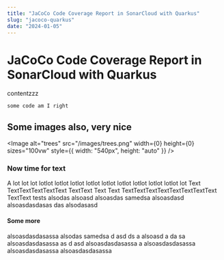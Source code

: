 ```yaml
---
title: "JaCoCo Code Coverage Report in SonarCloud with Quarkus"
slug: "jacoco-quarkus"
date: "2024-01-05"
---
```


# JaCoCo Code Coverage Report in SonarCloud with Quarkus

contentzzz

`some code am I right`

## Some images also, very nice

<Image alt="trees" src="/images/trees.png" width={0} height={0} sizes="100vw" style={{ width: "540px", height: "auto" }} />

### Now time for text

A lot lot lot lotlot lotlot lotlot lotlot lotlot lotlot lotlot lotlot lotlot lot Text TextTextTextTextText TextText
Text
Text
TextTextTextTextTextTextTextText TextText
tests
alsodas
alsoasd
alsoasdas
samedsa
alsoasdasd
alsoasdasdasas
das
alsodasasd

#### Some more

alsoasdasdasassa alsodas
samedsa d
asd
ds a
alsoasd a
da
sa alsoasdasdasassa
as
d
asd alsoasdasdasassa
a alsoasdasdasassa
alsoasdasdasassa
alsoasdasdasassa
